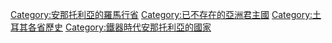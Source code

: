 {{catmore}}

[[Category:安那托利亞的羅馬行省|Category:安那托利亞的羅馬行省]]
[[Category:已不存在的亞洲君主國|Category:已不存在的亞洲君主國]]
[[Category:土耳其各省歷史|Category:土耳其各省歷史]]
[[Category:鐵器時代安那托利亞的國家|Category:鐵器時代安那托利亞的國家]]